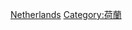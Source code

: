 {{Commonscat|Military of the Netherlands}}

[[Category:欧洲各国军事|Netherlands]]
[[Category:荷蘭|Category:荷蘭]]